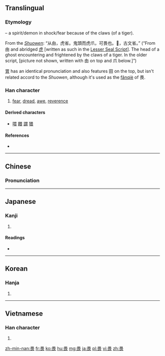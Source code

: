 ==Translingual==

===Etymology===
{{Han compound|甶|t1=spirit (abbreviated as 田)|爪|t2=claws, lower portion of [[虎]], tiger|ls=ic}} – a spirit/demon in shock/fear because of the claws (of a tiger).

From the ''[[w:Shuowen Jiezi|Shuowen]]'': “从甶，虎省。鬼頭而虎爪，可畏也。𤰲，古文省。” (“From 甶 and abridged [[虎]] [written as such in the [[w:Lesser Seal Script|Lesser Seal Script]]]. The head of a ghost encountering and frightened by the claws of a tiger. In the older script, [picture not shown, written with 甶 on top and 爪 below.]”)

[[胃]] has an identical pronunciation and also features 田 on the top, but isn't related accord to the  ''Shuowen'', although it's used as the [[w:fanqie|fǎnqiè]] of 畏.

===Han character===
{{Han char|rn=102|rad=田|as=04|sn=9|four=6073<sub>2</sub>|canj=田一女 (WMV)}}

# [[fear]], [[dread]], [[awe]], [[reverence]]

====Derived characters====
* [[喂]] [[餵]] [[謂]] [[猥]]

====References====
* {{Han ref|kx=0760.220|dkj=21778|dj=1170.140|hdz=42532.030|uh=754F|ud=30031|bh=ACC8|bd=44232}}

----

==Chinese==
{{zh-hanzi-box|[[畏]]}}

===Pronunciation===
{{zh-pron
|m=wèi
|c=wai3
|mc=y
|oc=y
|ma=
|cat=n
}}

----

==Japanese==

===Kanji===
{{ja-kanji|grade=|rs=田04}}

# {{defn|lang=ja|sort=田04}}

====Readings====
* {{ja-readings|on=[[い]] (i)|kun=[[おそれる]] (osoreru), [[かしこし]] (kashikoshi), [[かしこまる]] (kashikomaru)|nanori=}}

----

==Korean==

===Hanja===
{{ko-hanja|hangeul=외|eumhun=|rv=oe|mr=oe|y=oy}}

# {{defn|lang=ko|sort=田04}}

----

==Vietnamese==

===Han character===
{{vi-readings|rs=田04| hanviet = [[úy]], [[uý]], [[hoáy]], [[hoay]]}}

# {{defn|lang=vi|sort=田04}}

[[zh-min-nan:畏]]
[[fr:畏]]
[[ko:畏]]
[[hu:畏]]
[[mg:畏]]
[[ja:畏]]
[[pl:畏]]
[[vi:畏]]
[[zh:畏]]